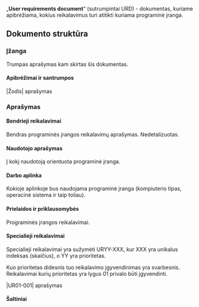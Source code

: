 ﻿„'''User requirements document'''“ (sutrumpintai URD) - dokumentas, kuriame 
apibrėžiama, kokius reikalavimus turi atitikti kuriama programinė įranga.

==Dokumento struktūra==

===Įžanga===
Trumpas aprašymas kam skirtas šis dokumentas.

====Apibrėžimai ir santrumpos====
<nowiki>
|Žodis| aprašymas
</nowiki>

===Aprašymas===

====Bendrieji reikalavimai====
Bendras programinės įrangos reikalavimų aprašymas. Nedetalizuotas.

====Naudotojo aprašymas====
Į kokį naudotoją orientuota programinė įranga.

====Darbo aplinka====
Kokioje aplinkoje bus naudojama programinė įranga (kompiuterio tipas, 
operacinė sistema ir taip toliau).

====Prielaidos ir priklausomybės====
Programinės įrangos reikalavimai.

====Specialieji reikalavimai====
Specialieji reikalavimai yra sužymėti URYY-XXX, kur XXX yra unikalus 
indeksas (skaičius), o YY yra prioritetas.

Kuo prioritetas didesnis tuo reikalavimo įgyvendinimas yra svarbesnis.
Reikalavimai kurių prioritetas yra lygus 01 privalo būti įgyvendinti.

<nowiki>
|UR01-001| aprašymas
</nowiki>

====Šaltiniai====

